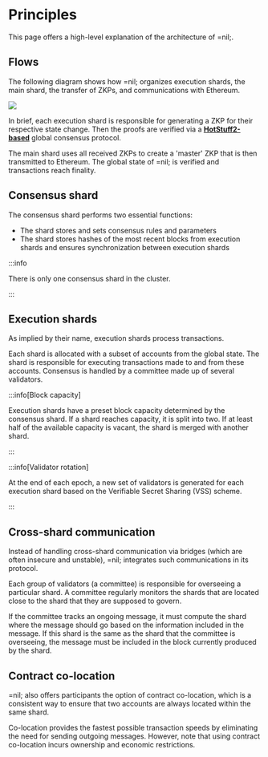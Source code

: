 
# Principles

This page offers a high-level explanation of the architecture of =nil;.

## Flows

The following diagram shows how =nil; organizes execution shards, the main shard, the transfer of ZKPs, and communications with Ethereum.

<img src={Flows}/ >

In brief, each execution shard is responsible for generating a ZKP for their respective state change. Then the proofs are verified via a [**HotStuff2-based**](https://eprint.iacr.org/2023/397.pdf) global consensus protocol. 

The main shard uses all received ZKPs to create a 'master' ZKP that is then transmitted to Ethereum. The global state of =nil; is verified and transactions reach finality.

## Consensus shard

The consensus shard performs two essential functions:

* The shard stores and sets consensus rules and parameters
* The shard stores hashes of the most recent blocks from execution shards and ensures synchronization between execution shards

:::info

There is only one consensus shard in the cluster.

:::

## Execution shards

As implied by their name, execution shards process transactions. 

Each shard is allocated with a subset of accounts from the global state. The shard is responsible for executing transactions made to and from these accounts. Consensus is handled by a committee made up of several validators.

:::info[Block capacity]

Execution shards have a preset block capacity determined by the consensus shard. If a shard reaches capacity, it is split into two. If at least half of the available capacity is vacant, the shard is merged with another shard.

:::

:::info[Validator rotation]

At the end of each epoch, a new set of validators is generated for each execution shard based on the Verifiable Secret Sharing (VSS) scheme.

:::

## Cross-shard communication

Instead of handling cross-shard communication via bridges (which are often insecure and unstable), =nil; integrates such communications in its protocol.

Each group of validators (a committee) is responsible for overseeing a particular shard. A committee regularly monitors the shards that are located close to the shard that they are supposed to govern. 

If the committee tracks an ongoing message, it must compute the shard where the message should go based on the information included in the message. If this shard is the same as the shard that the committee is overseeing, the message must be included in the block currently produced by the shard.

## Contract co-location

=nil; also offers participants the option of contract co-location, which is a consistent way to ensure that two accounts are always located within the same shard.

Co-location provides the fastest possible transaction speeds by eliminating the need for sending outgoing messages. However, note that using contract co-location incurs ownership and economic restrictions.